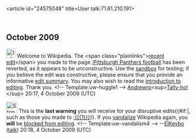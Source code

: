 <article id="24575048" title=User talk:71.61.210.191>
	<talkpage id="24575048" title="User talk:71.61.210.191">

== October 2009 ==

[[Image:Information.png|25px]] Welcome to Wikipedia. The &lt;span class=&quot;plainlinks&quot;&gt;[http://en.wikipedia.org/wiki/Pittsburgh_Panthers_football?diff=317899804 recent edit]&lt;/span&gt; you made to the page [[:Pittsburgh Panthers football]] has been reverted, as it appears to be unconstructive. Use the [[Wikipedia:Sandbox|sandbox]] for testing; if you believe the edit was constructive, please ensure that you provide an informative [[Help:Edit summary|edit summary]]. You may also wish to read the [[Wikipedia:Introduction|introduction to editing]]. Thank you. &lt;!-- Template:uw-huggle1 --&gt; [[User:Andrewrp|Andrewrp]]&lt;sup&gt;[[User talk:Andrewrp|Tally-ho!]]&lt;/sup&gt; 20:17, 4 October 2009 (UTC)

[[Image:Stop hand nuvola.svg|30px]] This is the '''last warning''' you will receive for your disruptive edits{{#if:|, such as those you made to [[:{{{1}}}]]}}. If you [[Wikipedia:Vandalism|vandalize]] Wikipedia again, you '''will''' be [[Wikipedia:Blocking policy|blocked from editing]]. &lt;!-- Template:uw-vandalism4 --&gt;  --[[User:ElKevbo|ElKevbo]] ([[User talk:ElKevbo|talk]]) 20:18, 4 October 2009 (UTC)
	</talkpage>
</article>